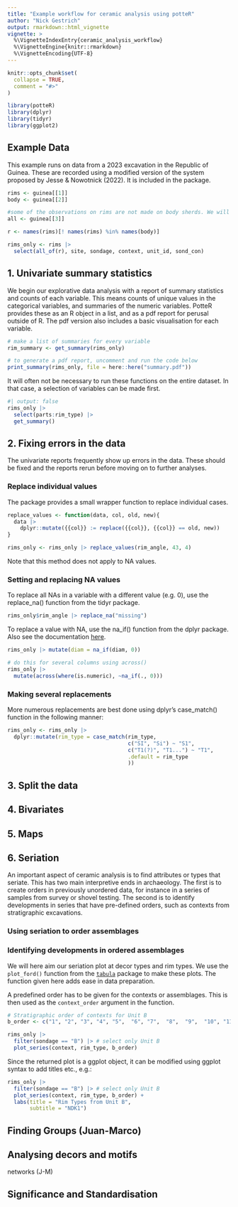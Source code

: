 ```yaml
---
title: "Example workflow for ceramic analysis using potteR"
author: "Nick Gestrich"
output: rmarkdown::html_vignette
vignette: >
  %\VignetteIndexEntry{ceramic_analysis_workflow}
  %\VignetteEngine{knitr::rmarkdown}
  %\VignetteEncoding{UTF-8}
---
```


```r
knitr::opts_chunk$set(
  collapse = TRUE,
  comment = "#>"
)
```

```r
library(potteR)
library(dplyr)
library(tidyr)
library(ggplot2)
```

## Example Data

This example runs on data from a 2023 excavation in the Republic of Guinea. These are recorded using a modified version of the system proposed by Jesse & Nowotnick (2022). It is included in the package.

```r
rims <- guinea[[1]]
body <- guinea[[2]]

#some of the observations on rims are not made on body sherds. We will treat these observations separately
all <- guinea[[3]]

r <- names(rims)[! names(rims) %in% names(body)]

rims_only <- rims |> 
  select(all_of(r), site, sondage, context, unit_id, sond_con)
```

## 1. Univariate summary statistics

We begin our explorative data analysis with a report of summary statistics and counts of each variable. This means counts of unique values in the categorical variables, and summaries of the numeric variables. PotteR provides these as an R object in a list, and as a pdf report for perusal outside of R. The pdf version also includes a basic visualisation for each variable.

```r
# make a list of summaries for every variable
rim_summary <- get_summary(rims_only)

# to generate a pdf report, uncomment and run the code below
print_summary(rims_only, file = here::here("summary.pdf"))
```

It will often not be necessary to run these functions on the entire dataset. In that case, a selection of variables can be made first.

```r
#| output: false
rims_only |> 
  select(parts:rim_type) |> 
  get_summary()
```

## 2. Fixing errors in the data

The univariate reports frequently show up errors in the data. These should be fixed and the reports rerun before moving on to further analyses.

### Replace individual values

The package provides a small wrapper function to replace individual cases.

```r
replace_values <- function(data, col, old, new){
  data |> 
    dplyr::mutate({{col}} := replace({{col}}, {{col}} == old, new))
}

rims_only <- rims_only |> replace_values(rim_angle, 43, 4)
```

Note that this method does not apply to NA values.

### Setting and replacing NA values

To replace all NAs in a variable with a different value (e.g. 0), use the replace_na() function from the tidyr package.

```r
rims_only$rim_angle |> replace_na("missing")
```

To replace a value with NA, use the na_if() function from the dplyr package. Also see the documentation [here](https://dplyr.tidyverse.org/reference/na_if.html).

```r
rims_only |> mutate(diam = na_if(diam, 0))

# do this for several columns using across()
rims_only |> 
  mutate(across(where(is.numeric), ~na_if(., 0)))
```

### Making several replacements

More numerous replacements are best done using dplyr's case_match() function in the following manner:

```r
rims_only <- rims_only |> 
  dplyr::mutate(rim_type = case_match(rim_type, 
                                      c("SI", "Si") ~ "S1",
                                      c("T1(?)", "T1...") ~ "T1",
                                      .default = rim_type
                                      ))
```

## 3. Split the data

## 4. Bivariates

## 5. Maps

## 6. Seriation

An important aspect of ceramic analysis is to find attributes or types that seriate. This has two main interpretive ends in archaeology. The first is to create orders in previously unordered data, for instance in a series of samples from survey or shovel testing. The second is to identify developments in series that have pre-defined orders, such as contexts from stratigraphic excavations.

### Using seriation to order assemblages

### Identifying developments in ordered assemblages

We will here aim our seriation plot at decor types and rim types. We use the `plot_ford()` function from the [`tabula`](https://www.tesselle.org/packages.html) package to make these plots. The function given here adds ease in data preparation.

A predefined order has to be given for the contexts or assemblages. This is then used as the `context_order` argument in the function.

```r
# Stratigraphic order of contexts for Unit B
b_order <- c("1", "2", "3", "4", "5",  "6", "7",  "8",  "9",  "10", "11", "12", "13", "14", "15", "16", "17", "18", "19", "20", "21", "22", "23",  "24", "25", "26")

rims_only |> 
  filter(sondage == "B") |> # select only Unit B
  plot_series(context, rim_type, b_order)
```

Since the returned plot is a ggplot object, it can be modified using ggplot syntax to add titles etc., e.g.:

```r
rims_only |> 
  filter(sondage == "B") |> # select only Unit B
  plot_series(context, rim_type, b_order) +
  labs(title = "Rim Types from Unit B",
       subtitle = "NDK1")
```

## Finding Groups (Juan-Marco)

## Analysing decors and motifs
networks (J-M)



## Significance and Standardisation


